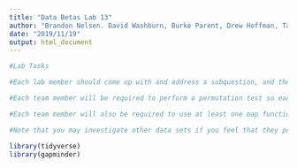 ---
title: "Data Betas Lab 13"
author: "Brandon Nelsen. David Washburn, Burke Parent, Drew Hoffman, Tanner Ball"
date: "2019/11/19"
output: html_document
---
```{r}
#Lab Tasks

#Each lab member should come up with and address a subquestion, and then each team should consolidate the findings and choose a single overall question that is most interesting.

#Each team member will be required to perform a permutation test so each team member should choose a subquestion that lends itself to being analyzed via a permutation test.

#Each team member will also be required to use at least one map function in their analysis from section 21.5 in R for Data Science. This does not have to be the main finding, but can be part of the exploratory analysis.

#Note that you may investigate other data sets if you feel that they pose more interesting questions. As long as you perform the above tasks in your analysis, any data sets from gapminder are okay to explore.
```



```{r, include = F, echo = F}
library(tidyverse)
library(gapminder)
```

